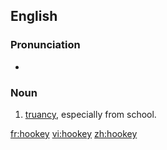 ==English==
===Pronunciation===
* {{rhymes|ʊki}}

===Noun===
{{en-noun|-}}
# [[truancy]], especially from school.

[[fr:hookey]]
[[vi:hookey]]
[[zh:hookey]]